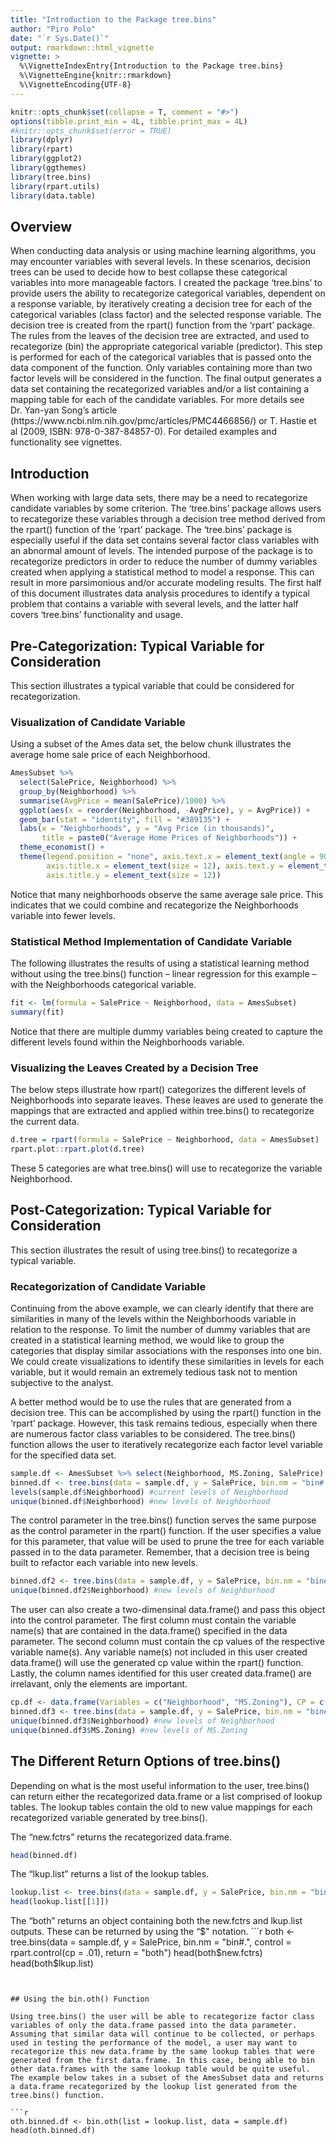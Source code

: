 ```yaml
---
title: "Introduction to the Package tree.bins"
author: "Piro Polo"
date: "`r Sys.Date()`"
output: rmarkdown::html_vignette
vignette: >
  %\VignetteIndexEntry{Introduction to the Package tree.bins}
  %\VignetteEngine{knitr::rmarkdown}
  %\VignetteEncoding{UTF-8}
---
```


```r
knitr::opts_chunk$set(collapse = T, comment = "#>")
options(tibble.print_min = 4L, tibble.print_max = 4L)
#knitr::opts_chunk$set(error = TRUE)
library(dplyr)
library(rpart)
library(ggplot2)
library(ggthemes)
library(tree.bins)
library(rpart.utils)
library(data.table)
```


## Overview
When conducting data analysis or using machine learning algorithms, you may encounter variables with several levels. In these scenarios, decision trees can be used to decide how to best collapse these categorical variables into more manageable factors. I created the package 'tree.bins' to provide users the ability to recategorize categorical variables, dependent on a response variable, by iteratively creating a decision tree for each of the categorical variables (class factor) and the selected response variable. The decision tree is created from the rpart() function from the 'rpart' package. The rules from the leaves of the decision tree are extracted, and used to recategorize (bin) the appropriate categorical variable (predictor). This step is performed for each of the categorical variables that is passed onto the data component of the function. Only variables containing more than two factor levels will be considered in the function. The final output generates a data set containing the recategorized variables and/or a list containing a mapping table for each of the candidate variables. For more details see Dr. Yan-yan Song's article (https://www.ncbi.nlm.nih.gov/pmc/articles/PMC4466856/) or T. Hastie et al (2009, ISBN: 978-0-387-84857-0). For detailed examples and functionality see vignettes. 


## Introduction
When working with large data sets, there may be a need to recategorize candidate variables by some criterion. The 'tree.bins' package allows users to recategorize these variables through a decision tree method derived from the rpart() function of the 'rpart' package. The 'tree.bins' package is especially useful if the data set contains several factor class variables with an abnormal amount of levels. The intended purpose of the package is to recategorize predictors in order to reduce the number of dummy variables created when applying a statistical method to model a response. This can result in more parsimonious and/or accurate modeling results. The first half of this document illustrates data analysis procedures to identify a typical problem that contains a variable with several levels, and the latter half covers  'tree.bins' functionality and usage. 

## Pre-Categorization: Typical Variable for Consideration
This section illustrates a typical variable that could be considered for recategorization.

### Visualization of Candidate Variable
Using a subset of the Ames data set, the below chunk illustrates the average home sale price of each Neighborhood. 

```r
AmesSubset %>% 
  select(SalePrice, Neighborhood) %>% 
  group_by(Neighborhood) %>% 
  summarise(AvgPrice = mean(SalePrice)/1000) %>% 
  ggplot(aes(x = reorder(Neighborhood, -AvgPrice), y = AvgPrice)) +
  geom_bar(stat = "identity", fill = "#389135") + 
  labs(x = "Neighborhoods", y = "Avg Price (in thousands)", 
       title = paste0("Average Home Prices of Neighborhoods")) +
  theme_economist() +
  theme(legend.position = "none", axis.text.x = element_text(angle = 90, hjust = 1, size = 8),
        axis.title.x = element_text(size = 12), axis.text.y = element_text(size = 9),
        axis.title.y = element_text(size = 12))
```

Notice that many neighborhoods observe the same average sale price. This indicates that we could combine and recategorize the Neighborhoods variable into fewer levels. 

### Statistical Method Implementation of Candidate Variable
The following illustrates the results of using a statistical learning method without using the tree.bins() function – linear regression for this example – with the Neighborhoods categorical variable. 

```r
fit <- lm(formula = SalePrice ~ Neighborhood, data = AmesSubset)
summary(fit)
```

Notice that there are multiple dummy variables being created to capture the different levels found within the Neighborhoods variable. 

### Visualizing the Leaves Created by a Decision Tree
The below steps illustrate how rpart() categorizes the different levels of Neighborhoods into separate leaves. These leaves are used to generate the mappings that are extracted and applied within tree.bins() to recategorize the current data. 

```r
d.tree = rpart(formula = SalePrice ~ Neighborhood, data = AmesSubset)
rpart.plot::rpart.plot(d.tree)
```

These 5 categories are what tree.bins() will use to recategorize the variable Neighborhood.

## Post-Categorization: Typical Variable for Consideration
This section illustrates the result of using tree.bins() to recategorize a typical variable.

### Recategorization of Candidate Variable
Continuing from the above example, we can clearly identify that there are similarities in many of the levels within the Neighborhoods variable in relation to the response. To limit the number of dummy variables that are created in a statistical learning method, we would like to group the categories that display similar associations with the responses into one bin. We could create visualizations to identify these similarities in levels for each variable, but it would remain an extremely tedious task not to mention subjective to the analyst. 

A better method would be to use the rules that are generated from a decision tree. This can be accomplished by using the rpart() function in the 'rpart' package. However, this task remains tedious, especially when there are numerous factor class variables to be considered. The tree.bins() function allows the user to iteratively recategorize each factor level variable for the specified data set. 

```r
sample.df <- AmesSubset %>% select(Neighborhood, MS.Zoning, SalePrice)
binned.df <- tree.bins(data = sample.df, y = SalePrice, bin.nm = "bin#.", return = "new.fctrs")
levels(sample.df$Neighborhood) #current levels of Neighborhood
unique(binned.df$Neighborhood) #new levels of Neighborhood
```

The control parameter in the tree.bins() function serves the same purpose as the control parameter in the rpart() function. If the user specifies a value for this parameter, that value will be used to prune the tree for each variable passed in to the data parameter. Remember, that a decision tree is being built to refactor each variable into new levels. 

```r
binned.df2 <- tree.bins(data = sample.df, y = SalePrice, bin.nm = "bin#.", control = rpart.control(cp = .001), return = "new.fctrs")
unique(binned.df2$Neighborhood) #new levels of Neighborhood
```

The user can also create a two-dimensinal data.frame() and pass this object into the control parameter. The first column must contain the variable name(s) that are contained in the data.frame() specified in the data parameter. The second column must contain the cp values of the respective variable name(s). Any variable name(s) not included in this user created data.frame() will use the generated cp value within the rpart() function. Lastly, the column names identified for this user created data.frame() are irrelavant, only the elements are important.

```r
cp.df <- data.frame(Variables = c("Neighborhood", "MS.Zoning"), CP = c(.001, .1))
binned.df3 <- tree.bins(data = sample.df, y = SalePrice, bin.nm = "bin#.", control = cp.df, return = "new.fctrs")
unique(binned.df3$Neighborhood) #new levels of Neighborhood
unique(binned.df3$MS.Zoning) #new levels of MS.Zoning
```

## The Different Return Options of tree.bins() 
Depending on what is the most useful information to the user, tree.bins() can return either the recategorized data.frame or a list comprised of lookup tables. The lookup tables contain the old to new value mappings for each recategorized variable generated by tree.bins().

The "new.fctrs" returns the recategorized data.frame.

```r
head(binned.df)
```

The "lkup.list" returns a list of the lookup tables.

```r
lookup.list <- tree.bins(data = sample.df, y = SalePrice, bin.nm = "bin#.", control = rpart.control(cp = .01), return = "lkup.list")
head(lookup.list[[1]])
```

The "both" returns an object containing both the new.fctrs and lkup.list outputs. These can be returned by using the "$" notation. 
```r
both <- tree.bins(data = sample.df, y = SalePrice, bin.nm = "bin#.", control = rpart.control(cp = .01), return = "both")
head(both$new.fctrs)
head(both$lkup.list)
```


## Using the bin.oth() Function

Using tree.bins() the user will be able to recategorize factor class variables of only the data.frame passed into the data parameter. Assuming that similar data will continue to be collected, or perhaps used in testing the performance of the model, a user may want to recategorize this new data.frame by the same lookup tables that were generated from the first data.frame. In this case, being able to bin other data.frames with the same lookup table would be quite useful. The example below takes in a subset of the AmesSubset data and returns a data.frame recategorized by the lookup list generated from the tree.bins() function. 

```r
oth.binned.df <- bin.oth(list = lookup.list, data = sample.df)
head(oth.binned.df)
```


